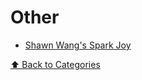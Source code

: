 # Other

- [Shawn Wang's Spark Joy](https://github.com/sw-yx/spark-joy)

[⬆️ Back to Categories](/bookmarks)
